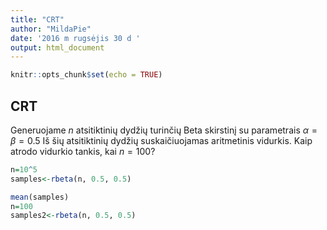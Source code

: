 ```yaml
---
title: "CRT"
author: "MildaPie"
date: '2016 m rugsėjis 30 d '
output: html_document
---
```


```r
knitr::opts_chunk$set(echo = TRUE)
```

## CRT

Generuojame $n$ atsitiktinių dydžių turinčių Beta skirstinį su parametrais $\alpha=\beta=0.5$ Iš šių atsitiktinių dydžių suskaičiuojamas aritmetinis vidurkis. Kaip atrodo vidurkio tankis, kai $n=100$?

```r

n=10^5
samples<-rbeta(n, 0.5, 0.5)

mean(samples)
n=100
samples2<-rbeta(n, 0.5, 0.5)

```


